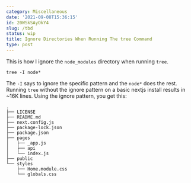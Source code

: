 ```yaml
---
category: Miscellaneous
date: '2021-09-08T15:36:15'
id: 20WSkSAyOkY4
slug: /tbd
status: wip
title: Ignore Directories When Running The tree Command
type: post
---
```


This is how I ignore the `node_modules` directory when running `tree`. 


```
tree -I node*
```

The `-I` says to ignore the specific pattern and the `node*` does the rest. Running `tree` without the ignore pattern on a basic nextjs install results in ~16K lines. Using the ignore pattern, you get this:


```
.
├── LICENSE
├── README.md
├── next.config.js
├── package-lock.json
├── package.json
├── pages
│   ├── _app.js
│   ├── api
│   └── index.js
├── public
└── styles
    ├── Home.module.css
    └── globals.css
```